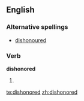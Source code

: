 ==English==

===Alternative spellings===
*[[dishonoured]]

===Verb===
'''dishonored'''

# {{past of|dishonor}}

[[te:dishonored]]
[[zh:dishonored]]